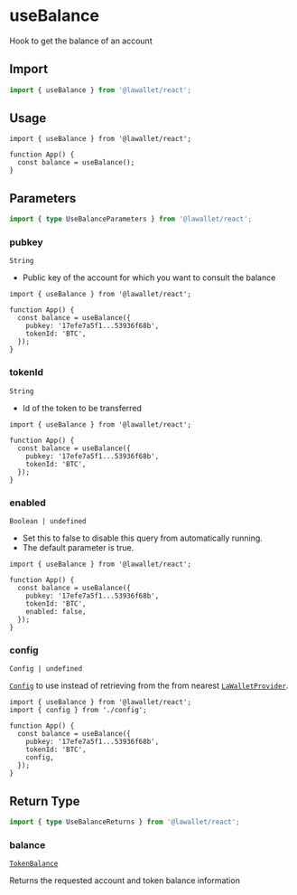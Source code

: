 # useBalance

Hook to get the balance of an account

## Import

```ts
import { useBalance } from '@lawallet/react';
```

## Usage

```tsx filename="index.tsx"
import { useBalance } from '@lawallet/react';

function App() {
  const balance = useBalance();
}
```

## Parameters

```ts
import { type UseBalanceParameters } from '@lawallet/react';
```

### pubkey

`String`

- Public key of the account for which you want to consult the balance

```tsx [index.tsx]
import { useBalance } from '@lawallet/react';

function App() {
  const balance = useBalance({
    pubkey: '17efe7a5f1...53936f68b',
    tokenId: 'BTC',
  });
}
```

### tokenId

`String`

- Id of the token to be transferred

```tsx [index.tsx]
import { useBalance } from '@lawallet/react';

function App() {
  const balance = useBalance({
    pubkey: '17efe7a5f1...53936f68b',
    tokenId: 'BTC',
  });
}
```

### enabled

`Boolean | undefined`

- Set this to false to disable this query from automatically running.
- The default parameter is true.

```tsx [index.tsx]
import { useBalance } from '@lawallet/react';

function App() {
  const balance = useBalance({
    pubkey: '17efe7a5f1...53936f68b',
    tokenId: 'BTC',
    enabled: false,
  });
}
```

### config

`Config | undefined`

[`Config`](/react/createConfig#config) to use instead of retrieving from the from nearest [`LaWalletProvider`](/react/LaWalletProvider).

```tsx [index.tsx]
import { useBalance } from '@lawallet/react';
import { config } from './config';

function App() {
  const balance = useBalance({
    pubkey: '17efe7a5f1...53936f68b',
    tokenId: 'BTC',
    config,
  });
}
```

## Return Type

```ts
import { type UseBalanceReturns } from '@lawallet/react';
```

### balance

[`TokenBalance`](/react/glossary/types#tokenbalance)

Returns the requested account and token balance information
